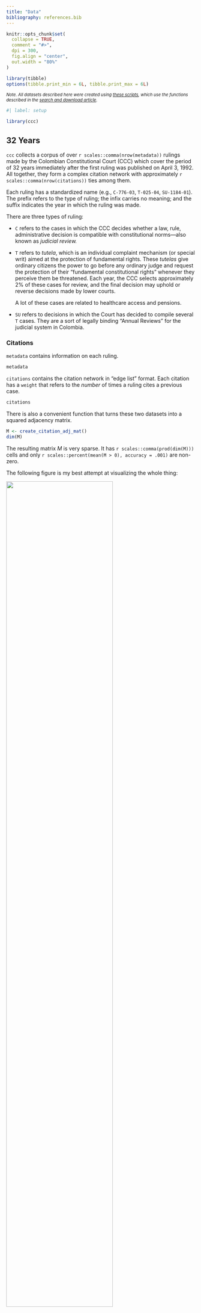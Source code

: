 ```yaml
---
title: "Data"
bibliography: references.bib
---
```


```r
knitr::opts_chunk$set(
  collapse = TRUE,
  comment = "#>",
  dpi = 300,
  fig.align = "center",
  out.width = "80%"
)

library(tibble)
options(tibble.print_min = 6L, tibble.print_max = 6L)
```

::: {style="font-size: 0.8em;"}
*Note. All datasets described here were created using [these scripts](https://github.com/acastroaraujo/ccc/tree/master/data-raw), which use the functions described in the [search and download article](https://acastroaraujo.github.io/ccc/articles/search.html).*
:::

```r
#| label: setup

library(ccc)
```

## 32 Years

`ccc` collects a corpus of over `r scales::comma(nrow(metadata))` rulings made by the Colombian Constitutional Court (CCC) which cover the period of 32 years immediately after the first ruling was published on April 3, 1992. All together, they form a complex citation network with approximately `r scales::comma(nrow(citations))` ties among them.

Each ruling has a standardized name (e.g., `C-776-03`, `T-025-04`, `SU-1184-01`). The prefix refers to the type of ruling; the infix carries no meaning; and the suffix indicates the year in which the ruling was made.

There are three types of ruling:

-   `C` refers to the cases in which the CCC decides whether a law, rule, administrative decision is compatible with constitutional norms—also known as *judicial review.*

-   `T` refers to *tutela*, which is an individual complaint mechanism (or special writ) aimed at the protection of fundamental rights. These *tutelas* give ordinary citizens the power to go before any ordinary judge and request the protection of their "fundamental constitutional rights" whenever they perceive them be threatened. Each year, the CCC selects approximately 2% of these cases for review, and the final decision may uphold or reverse decisions made by lower courts.

    A lot of these cases are related to healthcare access and pensions.

-   `SU` refers to decisions in which the Court has decided to compile several `T` cases. They are a sort of legally binding "Annual Reviews" for the judicial system in Colombia.

### Citations

`metadata` contains information on each ruling.

```r
metadata
```

`citations` contains the citation network in "edge list" format. Each citation has a `weight` that refers to the *number* of times a ruling cites a previous case.

```r
citations
```

There is also a convenient function that turns these two datasets into a squared adjacency matrix.

```r
M <- create_citation_adj_mat()
dim(M)
```

The resulting matrix $M$ is very sparse. It has `r scales::comma(prod(dim(M)))` cells and only `r scales::percent(mean(M > 0), accuracy = .001)` are non-zero.

The following figure is my best attempt at visualizing the whole thing:

![](figures/adj_mat_viz.png){width="75%"}

*Note. If we were to observe an empty column, it would mean that none of the rulings created during that particular time period where cited in future rulings (i.e., rulings that failed to become precedent). If we were to observe an empty row, it would mean that none of the rulings created during that particular time period cited previous rulings. Both of these scenarios are entirely hypothetical.*

### Time Traveling

A citation network $\mathbf M$ is always **directed, asymmetric**, and **acyclic**---i.e., it points backwards in time.

Let's assume that $\mathbf M$ is lower triangular, meaning that all elements above the main diagonal are zero. This happens when the documents are arranged from first to last, the rows represent source documents, and the columns represent target documents. The main diagonal is also zero because we won't allow any document to cite itself.

*Note. The direction of the citation can be considered backwards in time (i.e., documents citing past documents) or forwards in time (i.e., knowledge flowing from documents to future documents). Here I use a backward-looking convention. In acyclic temporal graphs of this sort, the in-degree of the earliest node is always zero and the out-degree of the newest node is also always zero.*

However, the CCC matrix is *not* lower triangular. Some documents cite each other in a way that creates the illusion of time travel because the court has been writing them simultaneously. In some (very few) cases a ruling will cite another one that will be published a couple months later.

Other rulings have been modified many years later for privacy concerns—e.g., `T-1003-99`. In such cases the CCC has modified the original to text to ensure that the names of the parties involved are rendered anonymous.

These sorts of modifications are usually prefaced by a small editorial note at the beginning of the document.

```r
url <- "https://www.corteconstitucional.gov.co/relatoria/1999/T-1003-99.htm"
txt <- ccc_txt(url)

txt |> 
  stringr::str_trunc(width = 300) |> 
  stringr::str_squish() |> 
  stringr::str_wrap() |> 
  cat()
```

This document is also accompanied by a small text—labeled *Auto 397/19***—**which contains citations to future rulings that deal with the issue of anonymity in public documents. There are more examples of this kind of time travel in the CCC dataset.

Thus, the upper triangular section of the $\mathbf M$ matrix for the Colombian Constitutional Court has various non-zero entries.

```r
sum(M[upper.tri(M)] > 0L)
```

### Text Features

::: {style="font-size: 0.8em;"}
*See @denny2018 for an in-depth discussion of various pre-processing steps (e.g., removal of stop words, lemmatization, lowercasing).*
:::

The `docterms` dataset contains a data frame with document identifiers (`id`) and word counts (`lemma` and `n`). It has `r scales::comma(nrow(docterms))` rows.

```r
docterms
```

This dataset contains `r scales::comma(length(unique(docterms$id)))` unique documents with a vocabulary size of `r scales::comma(length(levels(docterms$lemma)))`.

The `create_dtm()` function creates a sparse document-term matrix from the information contained in `docterms`.

```r
A <- create_dtm()
dim(A)
```

Close to 91% of the cells in this matrix are empty, which is why we call it a "sparse matrix."

```r
mean(A == 0L)
```

Here is a random subset of $\mathbf{A}$:

```r
set.seed(1111)
i <- sample(1:nrow(A), 10)
j <- sample(1:ncol(A), 5)
A[i, j]
```

*Note. I am still unsatisfied with the Spanish lemmatization provided by spaCy, so this will probably change in the future if I figure out a better way.*

### Centrality

This section relies on some external packages.

```r
#| message: false
#| code-fold: true
#| code-summary: "Packages and Setup"

## General Purpose

library(ggplot2)
library(tidyr)
library(dplyr)

theme_set(
  theme_light(base_family = "Crimson Text") + 
  theme(strip.background = element_rect(fill = "#4C4C4C"))
)

## Networks

library(igraph)
```

#### Citations Across Time

The following Figure shows average in-degree (citations) and out-degree (references) made in each ruling across the years. Note that, on average, the decisions written during 1992 tend to be significantly more cited that the ones written in other years, giving them some sort of "first-movers advantage" over the others---i.e., the most innovative thing of any kind is the first of its kind.

```r
#| code-fold: true

metadata |> 
  pivot_longer(c(indegree, outdegree), names_to = "dtype", values_to = "degree") |> 
  mutate(dtype = case_when(
    dtype == "indegree" ~ "Average Inward Citations (in-degree)",
    dtype == "outdegree" ~ "Average Outward Citations (out-degree)"
  )) |> 
  ggplot(aes(year, degree)) + 
  stat_summary(
    fun.data = \(x) mean_cl_boot(x, conf.int = 0.95), size = 1/3,
    shape = 21, fill = "white", stroke = 1/2
  ) + 
  facet_grid(~dtype, scales = "free_y") + 
  scale_x_continuous(labels = seq(1992, 2024, 4), breaks = seq(1992, 2024, 4)) +
  labs(y = NULL, x = NULL) +
  theme(strip.text.y = element_text(angle = 0))
```

@fowler2008 interpret the panel on the right as evidence that the legal norm of *stare decisis* is becoming stronger, but that's definitely wishful thinking. @leskovec2007 show that that out-degree tends to grow over time in many different kinds of networks.

The following Figure disaggregates both kinds of citation by *type of ruling.*

```r
#| code-fold: true

metadata |> 
  pivot_longer(c(indegree, outdegree), names_to = "dtype", values_to = "degree") |> 
  mutate(dtype = case_when(
    dtype == "indegree" ~ "Average Inward Citations (in-degree)",
    dtype == "outdegree" ~ "Average Outward Citations (out-degree)"
  )) |> 
  ggplot(aes(year, degree)) + 
  stat_summary(
    fun.data = \(x) mean_cl_boot(x, conf.int = 0.68), fatten = 1/2,
    shape = 21, fill = "white", size = 1/10
  ) + 
  facet_grid(type ~ dtype) + 
  scale_x_continuous(labels = seq(1992, 2024, 4), breaks = seq(1992, 2024, 4)) +
  labs(y = NULL, x = NULL) +
  theme(strip.text.y = element_text(angle = 0))
```

#### Hubs and Authorities

Instead focusing on in-degree or out-degree, we can follow @fowler2008 in calculating more sophisticated measures of centrality.

The key insight is that we can transform the original (unweighted) citation matrix in two different ways:

-   A **co-citation** matrix in which any two rulings are connected by the total number of other rulings that cite both. The `cocitation()` function in `igraph` makes the following calculation:

    $$
    \mathbf C = \mathbf{M}^\top \mathbf{M}
    $$

-   A **bibliographic coupling**, in which any two rulings are connected by the number of common references. The `bibcoupling()` function in `igraph` makes the following calculation:

    $$
    \mathbf{B} = \mathbf{MM}^\top
    $$

Here, the diagonal elements of $\mathbf{C}$ correspond to the in-degree for each ruling (or the row sums of $\mathbf{M}$); whereas the diagonal elements of $\mathbf{B}$ correspond to the out-degree for each ruling (or the column sums of $\mathbf{M}$).

Following @kleinberg1999, @fowler2008 calculate *authority* and *score* hubs for each ruling. These are the first eigenvectors of $\mathbf{C}$ and $\mathbf{B}$ respectively. Ronald Breiger once noted that *"several stories might be, and are, told about eigenvectors. They are the low-dimensional scaffolds that support higher-dimensional structures."* In social networks, eigenvectors are interpreted as a measure of "centrality" which roughly translates to the extent to which a node well-connected to other well-connected nodes.

In this case, the story is supposed to go something like this:

> The authority score of a case depends on the number of times it is cited and the quality of the cases that cite it. Symmetrically, the hub score of a case depends on the number of cases it cites and the quality of the cases cited. Thus, authority scores indicate the degree to which a case is thought to be important for resolving other important issues that come before the Court, while hub scores indicate the degree to which a case is well-grounded in previous important rulings.
>
> @fowler2008 [pp. 17]

Calculating these scores is pretty straightforward using the `igraph` package:

```r
#| code-fold: show

net <- igraph::graph_from_data_frame(
  ## we will use the unweighted edge list
  d = citations |> select(!weight), 
  directed = TRUE, 
  vertices = metadata |> select(id, type, date, year, indegree, outdegree)
)

V(net)$authority <- igraph::authority_score(net, scale = FALSE)$vector
V(net)$hub <- igraph::hub_score(net, scale = FALSE)$vector
```

Measurements of authority are correlated with in-degree measurements, but they're not the same thing.

```r
#| code-fold: true

igraph::as_data_frame(net, what = "vertices") |> 
  mutate(top = ifelse(rank(-authority) %in% 1:15, name, "")) |> 
  ggplot(aes(indegree, authority, color = type)) + 
  geom_point(alpha = 1/5) + 
  ggrepel::geom_text_repel(aes(label = top), size = 2.5, family = "Avenir", max.overlaps = 50) + 
  scale_x_log10() 
```

*Note. Given the large number of `T` cases, it makes sense that the most "central" C rulings define what a tutela is (`C-543-92`) and further clarify the circumstances under which a tutela can be presented against decisions made by lower courts (C-590-05).*

The same goes for "hub" and "out-degree" measurements.

```r
#| code-fold: true

igraph::as_data_frame(net, what = "vertices") |> 
  mutate(top = if_else(rank(-hub) %in% 1:15, name, NA_character_)) |> 
  ggplot(aes(outdegree, hub, color = type)) + 
  geom_point(alpha = 1/5) + 
  ggrepel::geom_text_repel(aes(label = top), size = 2.5, family = "Avenir", max.overlaps = 50) + 
  scale_x_log10()
```

*Note. It makes sense that SU rulings are heavily represented as "hubs."*

Finally, note that authority and hub scores are somewhat related to each other; however, by definition, the very first rulings can never be hubs and the very last rulings can never be authorities. Hence we see three clusters.

```r
#| code-fold: true

igraph::as_data_frame(net, what = "vertices") |> 
  ggplot(aes(authority, hub, color = date)) + 
  geom_point(alpha = 1/5, size = 1/3) +
  scale_x_log10() + scale_y_log10() + scale_color_viridis_c(trans = "date")
```

### Length of Documents

Along with the increase in citations over time, an important feature of how the CCC rulings have evolved over time concerns the length of each document.

There is a variable called `word_count` in the `metadata` dataset which allows us to see changes over time.

```r
#| code-fold: true

metadata |> 
  ggplot(aes(year, word_count)) + 
  stat_summary(
    fun.data = \(x) mean_cl_boot(x, conf.int = 0.95), size = 1/3,
    shape = 21, fill = "white", stroke = 1/2
  ) +
  scale_x_continuous(labels = seq(1992, 2024, 4), breaks = seq(1992, 2024, 4)) +
  labs(y = "n", x = NULL, title = "Average Number of Words in Each Ruling Per Year") 
```

## Other Cases

**Gender**

`gender_cases` contains cases related to gender equality across a variety of topics, collected by domain experts [here](https://www.corteconstitucional.gov.co/relatoria/equidaddegenero.php).

```r
gender_cases
```

**Transitional Justice**

`The jctt_*` datasets contain cases from the "[Justicia Constitucional en Tiempos de Transición](http://justiciatransicional.uniandes.edu.co/web/)" project, collected by researchers affiliated with Universidad de Los Andes.

```r
jctt_cases
```

## References
